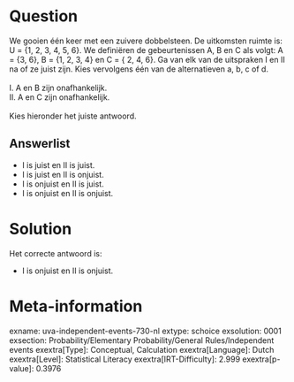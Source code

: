 Question
========

We gooien één keer met een zuivere dobbelsteen. De uitkomsten ruimte is:
U = {1, 2, 3, 4, 5, 6}. We definiëren de gebeurtenissen A, B en C als
volgt: A = {3, 6}, B = {1, 2, 3, 4} en C = { 2, 4, 6}. Ga van elk van de
uitspraken I en II na of ze juist zijn. Kies vervolgens één van de
alternatieven a, b, c of d.\
\
I. A en B zijn onafhankelijk.\
II. A en C zijn onafhankelijk.\
\
Kies hieronder het juiste antwoord.


Answerlist
----------

* I is juist en II is juist.
* I is juist en II is onjuist.
* I is onjuist en II is juist.
* I is onjuist en II is onjuist.

Solution
========

Het correcte antwoord is: 

* I is onjuist en II is onjuist.

Meta-information
================
exname: uva-independent-events-730-nl
extype: schoice
exsolution: 0001
exsection: Probability/Elementary Probability/General Rules/Independent events
exextra[Type]: Conceptual, Calculation
exextra[Language]: Dutch
exextra[Level]: Statistical Literacy
exextra[IRT-Difficulty]: 2.999
exextra[p-value]: 0.3976
